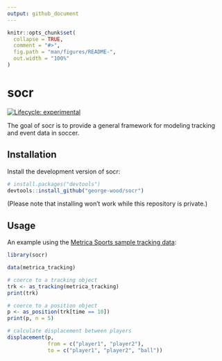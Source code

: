 ```yaml
---
output: github_document
---
```


<!-- README.md is generated from README.Rmd. Please edit that file -->

```r
knitr::opts_chunk$set(
  collapse = TRUE,
  comment = "#>",
  fig.path = "man/figures/README-",
  out.width = "100%"
)
```

# socr

<!-- badges: start -->
[![Lifecycle: experimental](https://img.shields.io/badge/lifecycle-experimental-orange.svg)](https://lifecycle.r-lib.org/articles/stages.html#experimental)
<!-- badges: end -->

The goal of socr is to provide a general framework for modeling tracking and event data in soccer. 

## Installation

Install the development version of socr:

``` r
# install.packages("devtools")
devtools::install_github("george-wood/socr")
```

(Please note that installing won't work while this repository is private.)

## Usage

An example using the [Metrica Sports sample tracking data](https://github.com/metrica-sports/sample-data):

```r
library(socr)

data(metrica_tracking)

# coerce to a tracking object
trk <- as_tracking(metrica_tracking)
print(trk)

# coerce to a position object
p <- as_position(trk[time == 10])
print(p, n = 5)

# calculate displacement between players
displacement(p,
             from = c("player1", "player2"),
             to = c("player1", "player2", "ball"))
```

